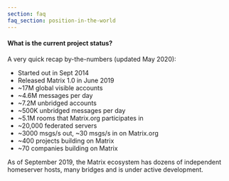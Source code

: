 ```yaml
---
section: faq
faq_section: position-in-the-world
---
```


#### What is the current project status?

A very quick recap by-the-numbers (updated May 2020):

* Started out in Sept 2014
* Released Matrix 1.0 in June 2019
* ~17M global visible accounts
* ~4.6M messages per day
* ~7.2M unbridged accounts
* ~500K unbridged messages per day
* ~5.1M rooms that Matrix.org participates in
* ~20,000 federated servers
* ~3000 msgs/s out, ~30 msgs/s in on Matrix.org
* ~400 projects building on Matrix
* ~70 companies building on Matrix

As of September 2019, the Matrix ecosystem has dozens of independent homeserver hosts, many bridges and is under active development.
